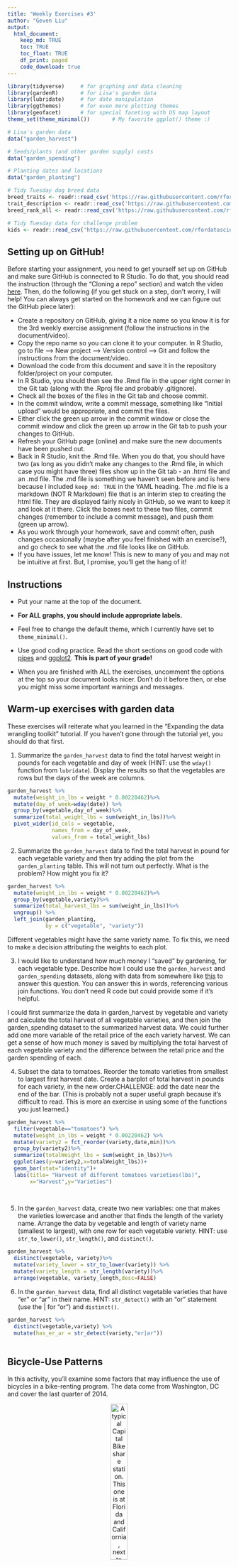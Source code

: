 ```yaml
---
title: 'Weekly Exercises #3'
author: "Geven Liu"
output: 
  html_document:
    keep_md: TRUE
    toc: TRUE
    toc_float: TRUE
    df_print: paged
    code_download: true
---
```




```r
library(tidyverse)     # for graphing and data cleaning
library(gardenR)       # for Lisa's garden data
library(lubridate)     # for date manipulation
library(ggthemes)      # for even more plotting themes
library(geofacet)      # for special faceting with US map layout
theme_set(theme_minimal())       # My favorite ggplot() theme :)
```

```r
# Lisa's garden data
data("garden_harvest")

# Seeds/plants (and other garden supply) costs
data("garden_spending")

# Planting dates and locations
data("garden_planting")

# Tidy Tuesday dog breed data
breed_traits <- readr::read_csv('https://raw.githubusercontent.com/rfordatascience/tidytuesday/master/data/2022/2022-02-01/breed_traits.csv')
trait_description <- readr::read_csv('https://raw.githubusercontent.com/rfordatascience/tidytuesday/master/data/2022/2022-02-01/trait_description.csv')
breed_rank_all <- readr::read_csv('https://raw.githubusercontent.com/rfordatascience/tidytuesday/master/data/2022/2022-02-01/breed_rank.csv')

# Tidy Tuesday data for challenge problem
kids <- readr::read_csv('https://raw.githubusercontent.com/rfordatascience/tidytuesday/master/data/2020/2020-09-15/kids.csv')
```

## Setting up on GitHub!

Before starting your assignment, you need to get yourself set up on GitHub and make sure GitHub is connected to R Studio. To do that, you should read the instruction (through the "Cloning a repo" section) and watch the video [here](https://github.com/llendway/github_for_collaboration/blob/master/github_for_collaboration.md). Then, do the following (if you get stuck on a step, don't worry, I will help! You can always get started on the homework and we can figure out the GitHub piece later):

* Create a repository on GitHub, giving it a nice name so you know it is for the 3rd weekly exercise assignment (follow the instructions in the document/video).  
* Copy the repo name so you can clone it to your computer. In R Studio, go to file --> New project --> Version control --> Git and follow the instructions from the document/video.  
* Download the code from this document and save it in the repository folder/project on your computer.  
* In R Studio, you should then see the .Rmd file in the upper right corner in the Git tab (along with the .Rproj file and probably .gitignore).  
* Check all the boxes of the files in the Git tab and choose commit.  
* In the commit window, write a commit message, something like "Initial upload" would be appropriate, and commit the files.  
* Either click the green up arrow in the commit window or close the commit window and click the green up arrow in the Git tab to push your changes to GitHub.  
* Refresh your GitHub page (online) and make sure the new documents have been pushed out.  
* Back in R Studio, knit the .Rmd file. When you do that, you should have two (as long as you didn't make any changes to the .Rmd file, in which case you might have three) files show up in the Git tab - an .html file and an .md file. The .md file is something we haven't seen before and is here because I included `keep_md: TRUE` in the YAML heading. The .md file is a markdown (NOT R Markdown) file that is an interim step to creating the html file. They are displayed fairly nicely in GitHub, so we want to keep it and look at it there. Click the boxes next to these two files, commit changes (remember to include a commit message), and push them (green up arrow).  
* As you work through your homework, save and commit often, push changes occasionally (maybe after you feel finished with an exercise?), and go check to see what the .md file looks like on GitHub.  
* If you have issues, let me know! This is new to many of you and may not be intuitive at first. But, I promise, you'll get the hang of it! 



## Instructions

* Put your name at the top of the document. 

* **For ALL graphs, you should include appropriate labels.** 

* Feel free to change the default theme, which I currently have set to `theme_minimal()`. 

* Use good coding practice. Read the short sections on good code with [pipes](https://style.tidyverse.org/pipes.html) and [ggplot2](https://style.tidyverse.org/ggplot2.html). **This is part of your grade!**

* When you are finished with ALL the exercises, uncomment the options at the top so your document looks nicer. Don't do it before then, or else you might miss some important warnings and messages.


## Warm-up exercises with garden data

These exercises will reiterate what you learned in the "Expanding the data wrangling toolkit" tutorial. If you haven't gone through the tutorial yet, you should do that first.

  1. Summarize the `garden_harvest` data to find the total harvest weight in pounds for each vegetable and day of week (HINT: use the `wday()` function from `lubridate`). Display the results so that the vegetables are rows but the days of the week are columns.

```r
garden_harvest %>%
  mutate(weight_in_lbs = weight * 0.00220462)%>%
  mutate(day_of_week=wday(date)) %>%
  group_by(vegetable,day_of_week)%>%
  summarize(total_weight_lbs = sum(weight_in_lbs))%>%
  pivot_wider(id_cols = vegetable,
              names_from = day_of_week,
              values_from = total_weight_lbs)
```

  2. Summarize the `garden_harvest` data to find the total harvest in pound for each vegetable variety and then try adding the plot from the `garden_planting` table. This will not turn out perfectly. What is the problem? How might you fix it?

```r
garden_harvest %>%
  mutate(weight_in_lbs = weight * 0.00220462)%>%
  group_by(vegetable,variety)%>%
  summarize(total_harvest_lbs = sum(weight_in_lbs))%>%
  ungroup() %>%
  left_join(garden_planting,
            by = c("vegetable", "variety"))
```

Different vegetables might have the same variety name. To fix this, we need to make a decision attributing the weights to each plot.


  3. I would like to understand how much money I "saved" by gardening, for each vegetable type. Describe how I could use the `garden_harvest` and `garden_spending` datasets, along with data from somewhere like [this](https://products.wholefoodsmarket.com/search?sort=relevance&store=10542) to answer this question. You can answer this in words, referencing various join functions. You don't need R code but could provide some if it's helpful.
  
  I could first summarize the data in garden_harvest by vegetable and variety and calculate the total harvest of all vegetable varieties, and then join the garden_spending dataset to the summarized harvest data. We could further add one more variable of the retail price of the each variety harvest. We can get a sense of how much money is saved by multiplying the total harvest of each vegetable variety and the difference between the retail price and the garden spending of each.
  
  



  4. Subset the data to tomatoes. Reorder the tomato varieties from smallest to largest first harvest date. Create a barplot of total harvest in pounds for each variety, in the new order.CHALLENGE: add the date near the end of the bar. (This is probably not a super useful graph because it's difficult to read. This is more an exercise in using some of the functions you just learned.)

```r
garden_harvest %>%
  filter(vegetable=="tomatoes") %>%
  mutate(weight_in_lbs = weight * 0.00220462) %>%
  mutate(variety2 = fct_reorder(variety,date,min))%>%
  group_by(variety2)%>%
  summarize(totalWeight_lbs = sum(weight_in_lbs))%>%
  ggplot(aes(y=variety2,x=totalWeight_lbs))+
  geom_bar(stat="identity")+
  labs(title= "Harvest of different tomatoes varieties(lbs)",
       x="Harvest",y="Varieties")
  
  
```


  5. In the `garden_harvest` data, create two new variables: one that makes the varieties lowercase and another that finds the length of the variety name. Arrange the data by vegetable and length of variety name (smallest to largest), with one row for each vegetable variety. HINT: use `str_to_lower()`, `str_length()`, and `distinct()`.
  
```r
garden_harvest %>%
  distinct(vegetable, variety)%>%
  mutate(variety_lower = str_to_lower(variety)) %>%
  mutate(variety_length = str_length(variety))%>%
  arrange(vegetable, variety_length,desc=FALSE)


```


  6. In the `garden_harvest` data, find all distinct vegetable varieties that have "er" or "ar" in their name. HINT: `str_detect()` with an "or" statement (use the | for "or") and `distinct()`.

```r
garden_harvest %>%
  distinct(vegetable,variety) %>%
  mutate(has_er_ar = str_detect(variety,"er|ar"))
  
```


## Bicycle-Use Patterns

In this activity, you'll examine some factors that may influence the use of bicycles in a bike-renting program.  The data come from Washington, DC and cover the last quarter of 2014.

<center>

![A typical Capital Bikeshare station. This one is at Florida and California, next to Pleasant Pops.](https://www.macalester.edu/~dshuman1/data/112/bike_station.jpg){width="30%"}


![One of the vans used to redistribute bicycles to different stations.](https://www.macalester.edu/~dshuman1/data/112/bike_van.jpg){width="30%"}

</center>

Two data tables are available:

- `Trips` contains records of individual rentals
- `Stations` gives the locations of the bike rental stations

Here is the code to read in the data. We do this a little differently than usual, which is why it is included here rather than at the top of this file. To avoid repeatedly re-reading the files, start the data import chunk with `{r cache = TRUE}` rather than the usual `{r}`.

```r
 
#Trips <- readRDS(gzcon(url(data_site)))
# I have an error message with the above code that says "cannot open connection". I downloaded it to my laptop; and the code doesn't seem to recognize gzcon function. I used readRDS directly instead.

#Trips <- readRDS("2014-Q4-Trips-History-Data-Small.rds")
Trips <- readRDS("2014-Q4-Trips-History-Data.rds")

Stations<-read_csv("http://www.macalester.edu/~dshuman1/data/112/DC-Stations.csv")

```

**NOTE:** The `Trips` data table is a random subset of 10,000 trips from the full quarterly data. Start with this small data table to develop your analysis commands. **When you have this working well, you should access the full data set of more than 600,000 events by removing `-Small` from the name of the `data_site`.**

### Temporal patterns

It's natural to expect that bikes are rented more at some times of day, some days of the week, some months of the year than others. The variable `sdate` gives the time (including the date) that the rental started. Make the following plots and interpret them:

  7. A density plot, which is a smoothed out histogram, of the events versus `sdate`. Use `geom_density()`.
  
```r
Trips%>%
  ggplot(aes(x=sdate))+
  geom_density()+
  labs(x="rental time",y="",title="Bicycle rental frequency within a year")
```
  
  8. A density plot of the events versus time of day.  You can use `mutate()` with `lubridate`'s  `hour()` and `minute()` functions to extract the hour of the day and minute within the hour from `sdate`. Hint: A minute is 1/60 of an hour, so create a variable where 3:30 is 3.5 and 3:45 is 3.75.
  
```r
Trips %>%
  mutate(hour=hour(sdate))%>%
  mutate(min = minute(sdate))%>%
  mutate(time_of_day = hour + min/60)%>%
  ggplot(aes(x=time_of_day))+
  geom_density()+
  xlim(0,24)+
  labs(x="rental time",y="",title="Bicycle rental frequency within a day")

  
```
  
  9. A bar graph of the events versus day of the week. Put day on the y-axis.
  
```r
Trips %>%
  mutate(weekday=wday(sdate))%>%
  ggplot(aes(y=weekday))+
  geom_bar()+
  labs(y="Week day",title="Bicycle rental frequency within a week")
```
  
  10. Facet your graph from exercise 8. by day of the week. Is there a pattern?
  
```r
Trips %>%
  mutate(hour=hour(sdate))%>%
  mutate(min = minute(sdate))%>%
  mutate(time_of_day = hour + min/60)%>%
  ggplot(aes(x=time_of_day))+
  geom_density()+
  xlim(0,24)+
  facet_wrap(~wday(sdate))+
  labs(x="rental time during a day",y="",title="Rental frequency of each weekday")
```
  There is a pattern. During weekdays(2-6), it appears that there are two specific times(8-9am,5-6pm) when bike rentals are most frequent. These are typically the time to and from work, when people need the most amount of transportation. On weekends, there are no longer two spikes.
  
  
The variable `client` describes whether the renter is a regular user (level `Registered`) or has not joined the bike-rental organization (`Causal`). The next set of exercises investigate whether these two different categories of users show different rental behavior and how `client` interacts with the patterns you found in the previous exercises. 

  11. Change the graph from exercise 10 to set the `fill` aesthetic for `geom_density()` to the `client` variable. You should also set `alpha = .5` for transparency and `color=NA` to suppress the outline of the density function.
  
```r
Trips %>%
  mutate(hour=hour(sdate))%>%
  mutate(min = minute(sdate))%>%
  mutate(time_of_day = hour + min/60)%>%
  ggplot(aes(x=time_of_day))+
  geom_density(aes(fill=client),color=NA,alpha=.5)+
  xlim(0,24)+
  facet_wrap(~wday(sdate))+
  labs(x="rental time during a day",y="",title="Rental frequency of each weekday")
```

  12. Change the previous graph by adding the argument `position = position_stack()` to `geom_density()`. In your opinion, is this better or worse in terms of telling a story? What are the advantages/disadvantages of each?
  
```r
Trips %>%
  mutate(hour=hour(sdate))%>%
  mutate(min = minute(sdate))%>%
  mutate(time_of_day = hour + min/60)%>%
  ggplot(aes(x=time_of_day))+
  geom_density(aes(fill=client),
               color=NA,
               alpha=.5,
               position = position_stack() )+
  xlim(0,24)+
  facet_wrap(~wday(sdate))+
  labs(x="rental time during a day",y="",title="Rental frequency of each weekday")
```
  Personally I think this is worse in telling the story. The stack function will make the density very good for telling the overall rental frequency and partly showing the proportion of different categories of clients at each time; however, it is not good for telling the respective density/rental distribution for each group of clients. The graph for 11 clearly tells the respective rental distribution of each group better, that registered renters tend to follow a pattern established in Q10 where as casual renters do not.
  
  
  13. In this graph, go back to using the regular density plot (without `position = position_stack()`). Add a new variable to the dataset called `weekend` which will be "weekend" if the day is Saturday or Sunday and  "weekday" otherwise (HINT: use the `ifelse()` function and the `wday()` function from `lubridate`). Then, update the graph from the previous problem by faceting on the new `weekend` variable. 
  
```r
Trips %>%
  select(-duration,-sstation,-edate,-estation,-bikeno)%>%
  mutate(hour=hour(sdate))%>%
  mutate(min = minute(sdate))%>%
  mutate(time_of_day = hour + min/60)%>%
  mutate(weekday= wday(sdate))%>%
  mutate(weekend=ifelse(weekday=="1"|weekday=="7",
                        "Weekend","Weekday"))%>%
  ggplot(aes(x=time_of_day))+
  geom_density(aes(fill=client),
               color=NA,
               alpha=.5)+
  xlim(0,24)+
  facet_wrap(~weekend)+
  labs(x="rental time during a day",y="",
       title="Rental frequency within a week")

```
  
  14. Change the graph from the previous problem to facet on `client` and fill with `weekday`. What information does this graph tell you that the previous didn't? Is one graph better than the other?
  
```r
Trips %>%
  select(-duration,-sstation,-edate,-estation,-bikeno)%>%
  mutate(hour=hour(sdate))%>%
  mutate(min = minute(sdate))%>%
  mutate(time_of_day = hour + min/60)%>%
  mutate(weekday= wday(sdate))%>%
  mutate(weekend=ifelse(weekday=="1"|weekday=="7",
                        "Weekend","Weekday"))%>%
  ggplot(aes(x=time_of_day))+
  geom_density(aes(fill=weekend),
               color=NA,
               alpha=.5)+
  xlim(0,24)+
  facet_wrap(~client)+
  labs(x="rental time during a day",y="",
       title="Rental frequency within a week")
```
  The graph doesn't really convey new information that the previous graph didn't contain, though it does provide a more directly comparison of rental distribution on weekdays and that on weekends within each client category. I wouldn't say if one graph is better than the other.
  
  
### Spatial patterns

  15. Use the latitude and longitude variables in `Stations` to make a visualization of the total number of departures from each station in the `Trips` data. Use either color or size to show the variation in number of departures. We will improve this plot next week when we learn about maps!
  
```r
Trips%>%
  group_by(sstation)%>%
  summarize(dep_freq=n())%>%
  full_join(Stations,by=c('sstation'='name'))%>%
  ggplot(aes(x=lat,y=long,color=dep_freq))+
  geom_point()+
  labs(x="latitude",y="longtitude",title="Departure frequency from stations")
  
```
  
  16. Only 14.4% of the trips in our data are carried out by casual users. Create a plot that shows which area(s) have stations with a much higher percentage of departures by casual users. What patterns do you notice? (Again, we'll improve this next week when we learn about maps).
  
```r
Trips%>%
  mutate(client_status=ifelse(client=="Registered",0,1))%>%
  group_by(sstation)%>%
  summarize(cas_prop=sum(client_status)/n())%>%
  full_join(Stations,by=c('sstation'='name'))%>%
  ggplot(aes(x=lat,y=long,color=cas_prop))+
  geom_point()+
  labs(x="latitude",y="longtitude",title="Casual user percentage for stations")
```
  
  I don't quite see a particular pattern, but it's quite plausible that a few key hubs might have a big higher proportion of casual uers.
  
**DID YOU REMEMBER TO GO BACK AND CHANGE THIS SET OF EXERCISES TO THE LARGER DATASET? IF NOT, DO THAT NOW.**

## Dogs!

In this section, we'll use the data from 2022-02-01 Tidy Tuesday. If you didn't use that data or need a little refresher on it, see the [website](https://github.com/rfordatascience/tidytuesday/blob/master/data/2022/2022-02-01/readme.md).

  17. The final product of this exercise will be a graph that has breed on the y-axis and the sum of the numeric ratings in the `breed_traits` dataset on the x-axis, with a dot for each rating. First, create a new dataset called `breed_traits_total` that has two variables -- `Breed` and `total_rating`. The `total_rating` variable is the sum of the numeric ratings in the `breed_traits` dataset (we'll use this dataset again in the next problem). Then, create the graph just described. Omit Breeds with a `total_rating` of 0 and order the Breeds from highest to lowest ranked. You may want to adjust the `fig.height` and `fig.width` arguments inside the code chunk options (eg. `{r, fig.height=8, fig.width=4}`) so you can see things more clearly - check this after you knit the file to assure it looks like what you expected.

```r
breed_traits_total<-breed_traits%>%
  select(-`Coat Type`,-`Coat Length`)%>%
  mutate(total_rating = `Affectionate With Family`+`Good With Young Children` + `Good With Other Dogs`+`Shedding Level`+`Coat Grooming Frequency`+`Drooling Level` +`Openness To Strangers` + `Playfulness Level`+`Watchdog/Protective Nature`+`Adaptability Level` +`Trainability Level`+`Energy Level`+`Barking Level`+`Mental Stimulation Needs`  )%>%
  select(Breed,total_rating)%>%
  subset(total_rating!=0)

breed_traits_total%>%
  ggplot(aes(x=total_rating,y=fct_reorder(Breed,total_rating)))+
  geom_point()+
  labs(title="Total ratings for dog breed",y="breed",x="total rating")
  
```

  18. The final product of this exercise will be a graph with the top-20 dogs in total ratings (from previous problem) on the y-axis, year on the x-axis, and points colored by each breed's ranking for that year (from the `breed_rank_all` dataset). The points within each breed will be connected by a line, and the breeds should be arranged from the highest median rank to lowest median rank ("highest" is actually the smallest numer, eg. 1 = best). After you're finished, think of AT LEAST one thing you could you do to make this graph better. HINTS: 1. Start with the `breed_rank_all` dataset and pivot it so year is a variable. 2. Use the `separate()` function to get year alone, and there's an extra argument in that function that can make it numeric. 3. For both datasets used, you'll need to `str_squish()` Breed before joining. 
  
```r
breed_rank_simp<- breed_rank_all %>%
  pivot_longer( cols = starts_with("20"),
                names_to = "year_R",
                values_to = "ranking") %>%
  select(-links,-Image)%>%
  separate(year_R,into = c("year","Rank"))%>%
  mutate(Year=as.numeric(year))%>%
  mutate(breed=str_squish(Breed))%>%
  select(-Rank,-year,-Breed)

breed_traits_total%>%
  arrange(desc(total_rating))%>%
  mutate(breed=str_squish(Breed))%>%
  top_n(20)%>%
  left_join(breed_rank_simp,
            by=c("breed"))%>%
  ggplot(aes(y=breed,x=Year))+
  geom_point(aes(color=ranking))+
  geom_line()+
  labs(title="Rankings for dog breeds from 2013-2020",x="",y="")


```
  
  19. Create your own! Requirements: use a `join` or `pivot` function (or both, if you'd like), a `str_XXX()` function, and a `fct_XXX()` function to create a graph using any of the dog datasets. One suggestion is to try to improve the graph you created for the Tidy Tuesday assignment. If you want an extra challenge, find a way to use the dog images in the `breed_rank_all` file - check out the `ggimage` library and [this resource](https://wilkelab.org/ggtext/) for putting images as labels.
  
```r
breed_rank_all %>%
  pivot_longer( cols = starts_with("20"),
                names_to = "year_R",
                values_to = "ranking") %>%
  select(-links,-Image)%>%
  separate(year_R,into = c("year","Rank"))%>%
  mutate(Year=as.numeric(year))%>%
  mutate(breed=str_squish(Breed))%>%
  select(-Rank,-year,-Breed)%>%
  group_by(breed)%>%
  summarize(average_rank=sum(ranking)/8)%>%
  drop_na()%>%
  top_n(-30)%>%
  ggplot(aes(y=fct_reorder(breed,average_rank,.desc=TRUE),x=average_rank))+
  geom_bar(stat='identity')+
  labs(title="Average ranking over 8 years for 30 most popular dog breeds",x="Average rank",y="")

```
  
## GitHub link

  20. Below, provide a link to your GitHub page with this set of Weekly Exercises. Specifically, if the name of the file is 03_exercises.Rmd, provide a link to the 03_exercises.md file, which is the one that will be most readable on GitHub.
  
  https://github.com/GeV-123/Stat112-Exercise-3.git
  

## Challenge problem! 

This problem uses the data from the Tidy Tuesday competition this week, `kids`. If you need to refresh your memory on the data, read about it [here](https://github.com/rfordatascience/tidytuesday/blob/master/data/2020/2020-09-15/readme.md). 

  21. In this exercise, you are going to try to replicate the graph below, created by Georgios Karamanis. I'm sure you can find the exact code on GitHub somewhere, but **DON'T DO THAT!** You will only be graded for putting an effort into this problem. So, give it a try and see how far you can get without doing too much googling. HINT: use `facet_geo()`. The graphic won't load below since it came from a location on my computer. So, you'll have to reference the original html on the moodle page to see it.
  


**DID YOU REMEMBER TO UNCOMMENT THE OPTIONS AT THE TOP?**
